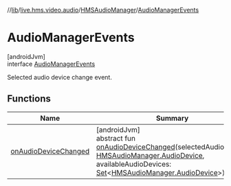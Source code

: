//[lib](../../../../index)/[live.hms.video.audio](../../index)/[HMSAudioManager](../index)/[AudioManagerEvents](index)

# AudioManagerEvents

[androidJvm]\
interface [AudioManagerEvents](index)

Selected audio device change event.

## Functions

| Name                                            | Summary                                                                                                                                                                                                                                                                                                            |
| ----------------------------------------------- | ------------------------------------------------------------------------------------------------------------------------------------------------------------------------------------------------------------------------------------------------------------------------------------------------------------------ |
| [onAudioDeviceChanged](on-audio-device-changed) | [androidJvm]<br />abstract fun [onAudioDeviceChanged](on-audio-device-changed)(selectedAudioDevice: [HMSAudioManager.AudioDevice](../-audio-device/index), availableAudioDevices: [Set](https://developer.android.com/reference/kotlin/java/util/Set.html)<[HMSAudioManager.AudioDevice](../-audio-device/index)>) |
